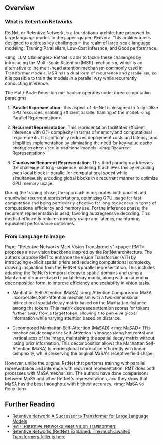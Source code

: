 ## Overview

### What is Retention Networks
RetNet, or Retentive Network, is a foundational architecture proposed for large language models in the paper <paper: RetNet>. This architecture is designed to address key challenges in the realm of large-scale language modeling: Training Parallelism, Low-Cost Inference, and Good performance.

<img: LLM Challenges>
RetNet is able to tackle these challenges by introducing the Multi-Scale Retention (MSR) mechanism, which is an alternative to the multi-head attention mechanism commonly used in Transformer models. 
MSR has a dual form of recurrence and parallelism, so it is possible to train the models in a parallel way while recurrently conducting inference.

The Multi-Scale Retention mechanism operates under three computation paradigms:
1) **Parallel Representation**: This aspect of RetNet is designed to fully utilize GPU resources, enabling efficient parallel training of the model.
<img: Parallel Representation>

2) **Recurrent Representation**: This representation facilitates efficient inference with O(1) complexity in terms of memory and computational requirements. It significantly reduces deployment costs and latency, and simplifies implementation by eliminating the need for key-value cache strategies often used in traditional models.
<img: Recurrent Representation>

3) **Chunkwise Recurrent Representation**: This third paradigm addresses the challenge of long-sequence modeling. It achieves this by encoding each local block in parallel for computational speed while simultaneously encoding global blocks in a recurrent manner to optimize GPU memory usage.

During the training phase, the approach incorporates both parallel and chunkwise recurrent representations, optimizing GPU usage for fast computation and being particularly effective for long sequences in terms of computational efficiency and memory use. 
For the inference phase, the recurrent representation is used, favoring autoregressive decoding. This method efficiently reduces memory usage and latency, maintaining equivalent performance outcomes.

### From Language to Image
Paper "Retentive Networks Meet Vision Transformers" <paper: RMT> proposes a new vision backbone inspired by the RetNet architecture. The authors propose RMT to enhance the Vision Transformer (ViT) by introducing explicit spatial priors and reducing computational complexity, drawing inspiration from the RetNet's parallel representation. 
This includes adapting the RetNet’s temporal decay to spatial domains and using a Manhattan distance-based spatial decay matrix, along with an attention decomposition form, to improve efficiency and scalability in vision tasks.

* Manhattan Self-Attention (MaSA)
<img: Attention Comparison>
MaSA incorporates Self-Attention mechanism with a two-dimensional bidirectional spatial decay matrix based on the Manhattan distance among the tokens. This matrix decreases attention scores for tokens further away from a target token, allowing it to perceive global information while varying attention based on distance.

* Decomposed Manhattan Self-Attention (MaSAD)
<img: MaSAD>
This mechanism decomposes Self-Attention in images along horizontal and vertical axes of the image, maintaining the spatial decay matrix without losing prior information. This decomposition allows the Manhattan Self-Attention (MaSA) to model global information efficiently with linear complexity, while preserving the original MaSA's receptive field shape.

However, unlike the original RetNet that performs training with parallel representation and inference with recurrent representation, RMT does both processes with MaSA mechanism. The authors have done comparisons between MaSA and other RetNet's representations, and they show that MaSA has the best throughput with highest accuracy.
<img: MaSA vs Retention>

## Further Reading 

- [Retentive Network: A Successor to Transformer for Large Language Models](https://arxiv.org/abs/2307.08621)
- [RMT: Retentive Networks Meet Vision Transformers](https://arxiv.org/abs/2309.11523)
- [Retentive Networks (RetNet) Explained: The much-awaited Transformers-killer is here](https://medium.com/ai-fusion-labs/retentive-networks-retnet-explained-the-much-awaited-transformers-killer-is-here-6c17e3e8add8)
